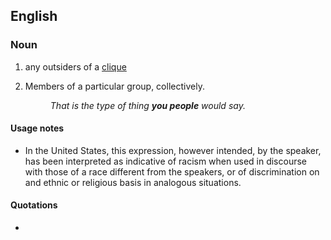 ==English==

===Noun===
{{en-plural noun|[[you]] [[people]]}}

# {{pejorative}} any outsiders of a [[clique]]
# Members of a particular group, collectively.
#: ''That is the type of thing '''you people''' would say.''

====Usage notes====
* In the United States, this expression, however intended, by the speaker, has been interpreted as indicative of racism when used in discourse with those of a race different from the speakers, or of discrimination on and ethnic or religious basis in analogous situations.

====Quotations====
* {{seeCites}}